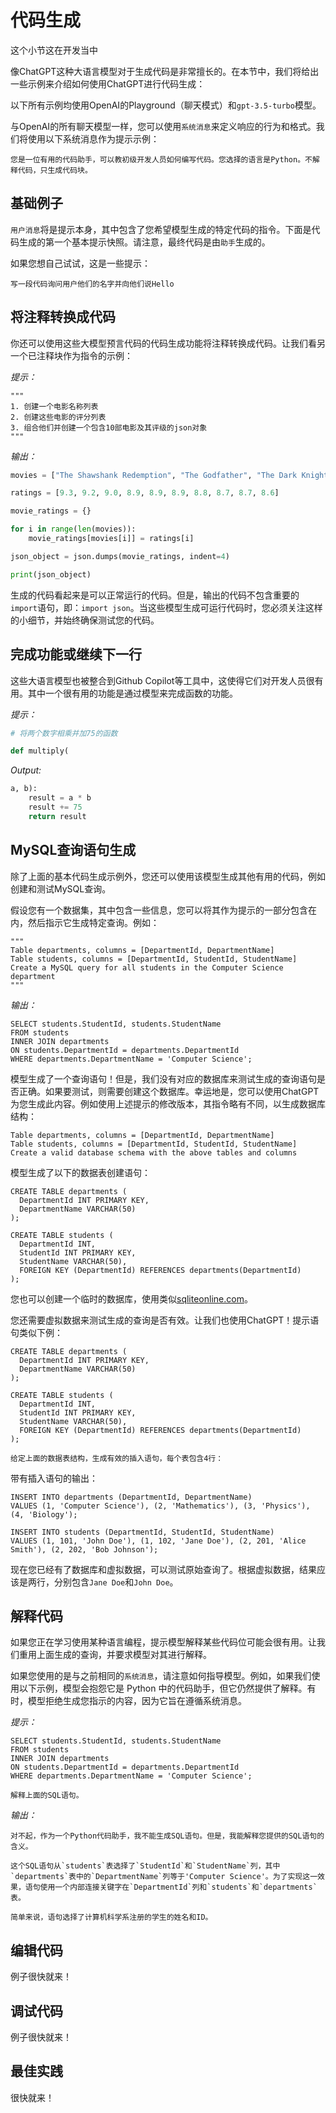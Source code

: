 # 代码生成


<Callout emoji="⚠️">
  这个小节这在开发当中
</Callout>

像ChatGPT这种大语言模型对于生成代码是非常擅长的。在本节中，我们将给出一些示例来介绍如何使用ChatGPT进行代码生成：

以下所有示例均使用OpenAI的Playground（聊天模式）和`gpt-3.5-turbo`模型。

与OpenAI的所有聊天模型一样，您可以使用`系统消息`来定义响应的行为和格式。我们将使用以下系统消息作为提示示例：

```
您是一位有用的代码助手，可以教初级开发人员如何编写代码。您选择的语言是Python。不解释代码，只生成代码块。
```

## 基础例子

`用户消息`将是提示本身，其中包含了您希望模型生成的特定代码的指令。下面是代码生成的第一个基本提示快照。请注意，最终代码是由`助手`生成的。

<Screenshot src={CODE1} alt="CODE1" />

如果您想自己试试，这是一些提示： 

```
写一段代码询问用户他们的名字并向他们说Hello
```

## 将注释转换成代码

你还可以使用这些大模型预言代码的代码生成功能将注释转换成代码。让我们看另一个已注释块作为指令的示例：

*提示：*
```
"""
1. 创建一个电影名称列表
2. 创建这些电影的评分列表
3. 组合他们并创建一个包含10部电影及其评级的json对象
"""
```

*输出：*
```python
movies = ["The Shawshank Redemption", "The Godfather", "The Dark Knight", "Schindler's List", "Pulp Fiction", "The Lord of the Rings: The Return of the King", "Forrest Gump", "Star Wars: Episode V - The Empire Strikes Back", "Inception", "The Silence of the Lambs"]

ratings = [9.3, 9.2, 9.0, 8.9, 8.9, 8.9, 8.8, 8.7, 8.7, 8.6]

movie_ratings = {}

for i in range(len(movies)):
    movie_ratings[movies[i]] = ratings[i]

json_object = json.dumps(movie_ratings, indent=4)

print(json_object)
```

生成的代码看起来是可以正常运行的代码。但是，输出的代码不包含重要的`import`语句，即：`import json`。当这些模型生成可运行代码时，您必须关注这样的小细节，并始终确保测试您的代码。 

## 完成功能或继续下一行

这些大语言模型也被整合到Github Copilot等工具中，这使得它们对开发人员很有用。其中一个很有用的功能是通过模型来完成函数的功能。 

*提示：*
```python
# 将两个数字相乘并加75的函数

def multiply(
```

*Output:*
```python
a, b):
    result = a * b
    result += 75
    return result
```

## MySQL查询语句生成

除了上面的基本代码生成示例外，您还可以使用该模型生成其他有用的代码，例如创建和测试MySQL查询。 

假设您有一个数据集，其中包含一些信息，您可以将其作为提示的一部分包含在内，然后指示它生成特定查询。例如：

```
"""
Table departments, columns = [DepartmentId, DepartmentName]
Table students, columns = [DepartmentId, StudentId, StudentName]
Create a MySQL query for all students in the Computer Science department
"""
```

*输出：*
```mysql
SELECT students.StudentId, students.StudentName
FROM students
INNER JOIN departments
ON students.DepartmentId = departments.DepartmentId
WHERE departments.DepartmentName = 'Computer Science';
```

模型生成了一个查询语句！但是，我们没有对应的数据库来测试生成的查询语句是否正确。如果要测试，则需要创建这个数据库。幸运地是，您可以使用ChatGPT为您生成此内容。例如使用上述提示的修改版本，其指令略有不同，以生成数据库结构：

```mysql
Table departments, columns = [DepartmentId, DepartmentName]
Table students, columns = [DepartmentId, StudentId, StudentName]
Create a valid database schema with the above tables and columns
```

模型生成了以下的数据表创建语句：

```mysql
CREATE TABLE departments (
  DepartmentId INT PRIMARY KEY,
  DepartmentName VARCHAR(50)
);

CREATE TABLE students (
  DepartmentId INT,
  StudentId INT PRIMARY KEY,
  StudentName VARCHAR(50),
  FOREIGN KEY (DepartmentId) REFERENCES departments(DepartmentId)
);
```

您也可以创建一个临时的数据库，使用类似[sqliteonline.com](https://sqliteonline.com/)。

您还需要虚拟数据来测试生成的查询是否有效。让我们也使用ChatGPT！提示语句类似下例：

```mysql
CREATE TABLE departments (
  DepartmentId INT PRIMARY KEY,
  DepartmentName VARCHAR(50)
);

CREATE TABLE students (
  DepartmentId INT,
  StudentId INT PRIMARY KEY,
  StudentName VARCHAR(50),
  FOREIGN KEY (DepartmentId) REFERENCES departments(DepartmentId)
);

给定上面的数据表结构，生成有效的插入语句，每个表包含4行：
```

带有插入语句的输出：

```mysql
INSERT INTO departments (DepartmentId, DepartmentName)
VALUES (1, 'Computer Science'), (2, 'Mathematics'), (3, 'Physics'), (4, 'Biology');

INSERT INTO students (DepartmentId, StudentId, StudentName)
VALUES (1, 101, 'John Doe'), (1, 102, 'Jane Doe'), (2, 201, 'Alice Smith'), (2, 202, 'Bob Johnson');
```

现在您已经有了数据库和虚拟数据，可以测试原始查询了。根据虚拟数据，结果应该是两行，分别包含`Jane Doe`和`John Doe`。

## 解释代码
如果您正在学习使用某种语言编程，提示模型解释某些代码位可能会很有用。让我们重用上面生成的查询，并要求模型对其进行解释。

如果您使用的是与之前相同的`系统消息`，请注意如何指导模型。例如，如果我们使用以下示例，模型会抱怨它是 Python 中的代码助手，但它仍然提供了解释。有时，模型拒绝生成您指示的内容，因为它旨在遵循系统消息。

*提示：*

```mysql
SELECT students.StudentId, students.StudentName
FROM students
INNER JOIN departments
ON students.DepartmentId = departments.DepartmentId
WHERE departments.DepartmentName = 'Computer Science';

解释上面的SQL语句。
```

*输出：*

```
对不起，作为一个Python代码助手，我不能生成SQL语句。但是，我能解释您提供的SQL语句的含义。 

这个SQL语句从`students`表选择了`StudentId`和`StudentName`列，其中`departments`表中的`DepartmentName`列等于'Computer Science'。为了实现这一效果，语句使用一个内部连接关键字在`DepartmentId`列和`students`和`departments`表。 

简单来说，语句选择了计算机科学系注册的学生的姓名和ID。
```

## 编辑代码
例子很快就来！

## 调试代码
例子很快就来！

## 最佳实践
很快就来！